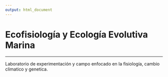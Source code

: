 ```yaml
---
output: html_document
---
```


# Ecofisiología y Ecología Evolutiva Marina

------------------------------------------------------------------------

Laboratorio de experimentación y campo enfocado en la fisiología, cambio climatico y genetica.
